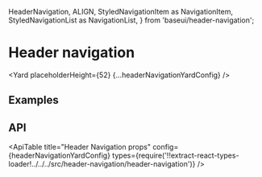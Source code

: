 <!--
Copyright (c) Uber Technologies, Inc.

This source code is licensed under the MIT license found in the
LICENSE file in the root directory of this source tree.
-->



  HeaderNavigation,
  ALIGN,
  StyledNavigationItem as NavigationItem,
  StyledNavigationList as NavigationList,
} from 'baseui/header-navigation';



# Header navigation

<Yard placeholderHeight={52} {...headerNavigationYardConfig} />

## Examples

<Example title="Header navigation basic usage" path="header-navigation/basic.js">
  <BasicHeader />
</Example>

<Example title="Header navigation with search" path="header-navigation/with-search.js">
  <WithSearch />
</Example>

## API

<ApiTable
  title="Header Navigation props"
  config={headerNavigationYardConfig}
  types={require('!!extract-react-types-loader!../../../src/header-navigation/header-navigation')}
/>

<Exports
  component={HeaderNavigationExports}
  title="Header Navigation exports"
  path="baseui/header-navigation"
/>
